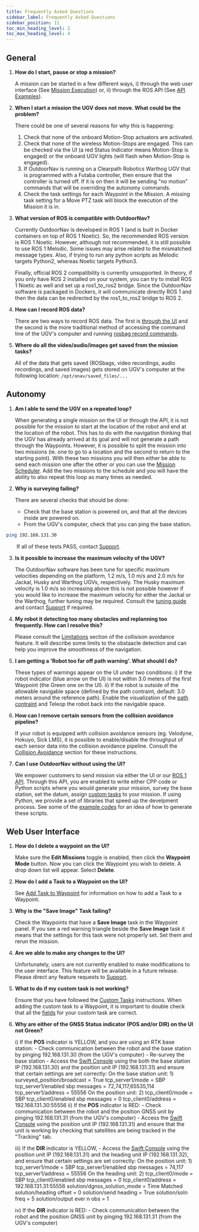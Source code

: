 ---
title: Frequently Asked Questions
sidebar_label: Frequently Asked Questions
sidebar_position: 11
toc_min_heading_level: 2
toc_max_heading_level: 4
---

## General

1.  **How do I start, pause or stop a mission?**

    A mission can be started in a few different ways, i) through the web user interface (See [Mission Execution](./web_user_interface/ui_waypoint_mode.mdx#mission-execution)) or,
    ii) through the ROS API (See [API Examples](./api/api_examples/api_examples.mdx)).

2.  **When I start a mission the UGV does not move. What could be the
    problem?**

    There could be one of several reasons for why this is happening:

    1.  Check that none of the onboard Motion-Stop actuators are
        activated.
    2.  Check that none of the wireless Motion-Stops are engaged. This
        can be checked via the UI (a red Status Indicator means
        Motion-Stop is engaged) or the onboard UGV lights (will flash
        when Motion-Stop is engaged).
    3.  If OutdoorNav is running on a Clearpath Robotics Warthog UGV
        that is programmed with a Futaba controller, then ensure that
        the controller is turned off. If it is on then it will be
        sending "no motion" commands that will be overriding the
        autonomy commands.
    4.  Check the task settings for each Waypoint in the Mission. 
        A missing task setting for a Move PTZ task will block the 
        execution of the Mission it is in.

3.  **What version of ROS is compatible with OutdoorNav?**

    Currently OutdoorNav is developed in ROS 1 (and is built in Docker containers on top of ROS 1 Noetic).
    So, the recommended ROS version is ROS 1 Noetic. However, although not recommended, it is still
    possible to use ROS 1 Melodic. Some issues may arise related to the mismatched message types.
    Also, if trying to run any python scripts as Melodic targets Python2, whereas Noetic targets Python3.

    Finally, official ROS 2 compatibility is currently unsupported. In theory, if you only have ROS 2 installed
    on your system, you can try to install ROS 1 Noetic as well and set up a ros1_to_ros2 bridge. Since the 
    OutdoorNav software is packaged in Dockers, it will communicate directly ROS 1 and then the data can be
    redirected by the ros1_to_ros2 bridge to ROS 2.

4.  **How can I record ROS data?**

    There are two ways to record ROS data. The first is [through the UI](./tools/rosbag_recorder.mdx) and the
    second is the more traditional method of accessing the command line of the UGV's computer and running 
    [rosbag record commands](http://wiki.ros.org/rosbag/Commandline).

5.  **Where do all the video/audio/images get saved from the mission tasks?**

    All of the data that gets saved (ROSbags, video recordings, audio recordings, and saved images) gets stored on
    UGV's computer at the following location: `/opt/onav/saved_files/...`

## Autonomy

1.  **Am I able to send the UGV on a repeated loop?**

    When generating a single mission on the UI or through the API, it is not possible for the
    mission to start at the location of the robot and end at the location of the robot. This has to do with
    the navigation thinking that the UGV has already arrived at its goal and will not generate a path through
    the Waypoints. However, it is possible to split the mission into two missions (ie. one to go to a 
    location and the second to return to the starting point). With these two missions you will then either be
    able to send each mission one after the other or you can use the [Mission Scheduler](./features/mission_scheduler.mdx).
    Add the two missions to the schedule and you will have the ability to also repeat this loop as many times as needed.

2. **Why is surveying failing?**

    There are several checks that should be done:

    -   Check that the base station is powered on, and that all the devices inside are powered on.
    -   From the UGV's computer, check that you can ping the base station.

``` bash
ping 192.168.131.30
```

&emsp;&emsp;If all of these tests PASS, contact [Support](./support.mdx).

3.  **Is it possible to increase the maximum velocity of the UGV?**

    The OutdoorNav software has been tune for specific maximum velocities depending on the platform, 
    1.2 m/s, 1.0 m/s and 2.0 m/s for Jackal, Husky and Warthog UGVs, respectively. The Husky maximum velocity
    is 1.0 m/s so increasing above this is not possible however if you would like to increase the maximum
    velocity for either the Jackal or the Warthog, further tuning may be required. Consult the 
    [tuning guide](./customized_tuning/tuning_instructions/differential_drive_dynamics.mdx) and contact
    [Support](./support.mdx) if required.

4.  **My robot it detecting too many obstacles and replanning too frequently. How can I resolve this?**

    Please consult the [Limitations](./features/collision_avoidance.mdx#limitations) section of the collisison
    avoidance feature. It will describe some limits to the obstaacle detection and can help you improve the 
    smoothness of the navigation.

5.  **I am getting a 'Robot too far off path warning'. What should I do?**

    These types of warnings appear on the UI under two conditions:
    i)  If the robot indicator (blue arrow on the UI) is not within 3.0 meters of the first Waypoint (the Green one on the UI).
    ii) If the robot is outside of the allowable navigable space (defined by the path contraint, default: 3.0 meters around the reference path). 
    Enable the visualization of the [path contraint](./web_user_interface/ui_waypoint_mode.mdx#constrained_path) and Teleop the robot back into the
    navigable space.

6.  **How can I remove certain sensors from the collision avoidance pipeline?**

    If your robot is equipped with collision avoidance sensors (eg. Velodyne, Hokuyo, Sick LMS), it is
    possible to enable/disable the throughput of each sensor data into the collision avoidance pipeline.
    Consult the [Collision Avoidance](./features/collision_avoidance.mdx) section for these instructions.

7.  **Can I use OutdoorNav without using the UI?**

    We empower customers to send mission via either the UI or our [ROS 1 API](./api/api_overview.mdx). Through this
    API, you are enabled to write either CPP code or Python scripts where you would generate your mission, survey the base station,
    set the datum, assign [custom tasks](./features/custom_tasks.mdx) to your mission. If using Python, we provide a set of libraries that
    speed up the develpment process. See some of the [example codes](./api/api_examples/api_examples.mdx) for an idea of how to generate these scripts.

## Web User Interface

1.  **How do I delete a waypoint on the UI?**

    Make sure the **Edit Missions** toggle is enabled, then click the
    **Waypoint Mode** button. Now you can click the Waypoint you wish to
    delete. A drop down list will appear. Select **Delete**.

2.  **How do I add a Task to a Waypoint on the UI?**

    See [Add Task to Waypoint](./web_user_interface/ui_waypoint_mode.mdx#add-task) for information on how
    to add a Task to a Waypoint.

3.  **Why is the "Save Image" Task failing?**

    Check the Waypoints that have a **Save Image** task in the Waypoint panel. 
    If you see a red warning triangle beside the **Save Image** task it means 
    that the settings for this task were not properly set. Set them and rerun 
    the mission.

4.  **Are we able to make any changes to the UI?**

    Unfortunately, users are not currently enabled to make modifications to the user interface.
    This feature will be available in a future release. Please direct any feature requests to [Support](./support.mdx).

5. **What to do if my custom task is not working?**

    Ensure that you have followed the [Custom Tasks](./features/custom_tasks.mdx) instructions. When adding the
    custom task to a Waypoint, it is important to double check that all the [fields](./web_user_interface/ui_waypoint_mode.mdx#add-task) 
    for your custom task are correct.

6.  **Why are either of the GNSS Status indicator (POS and/or DIR) on the UI not Green?**

    i)  If the **POS** indicator is YELLOW, and you are using an RTK base station:
        -   Check communication between the robot and the base station by pinging 192.168.131.30 (from the UGV's computer)
        -   Re-survey the base station
        -   Access the [Swift Console](https://support.swiftnav.com/support/solutions/articles/44001391679-swift-console) using
            the both the base station IP (192.168.131.30) and the position unit IP (192.168.131.31) and ensure that certain
            settings are set correctly:
                On the base station unit:
                1)  surveyed_position/broadcast = True
                    tcp_server1/mode = SBP
                    tcp_server1/enabled sbp messages = 72,74,117,65535,114
                    tcp_server1/address = 55556
                On the position unit:
                2)  tcp_client0/mode = SBP
                    tcp_client0/enabled sbp messages = 0
                    tcp_client0/address = 192.168.131.30:55556
    ii) If the **POS** indicator is RED:
        -   Check communication between the robot and the position GNSS unit by pinging 192.168.131.31 (from the UGV's computer)
        -   Access the [Swift Console](https://support.swiftnav.com/support/solutions/articles/44001391679-swift-console) using
            the position unit IP (192.168.131.31) and ensure that the unit is working by checking that satellites are being
            tracked in the "Tracking" tab.

    iii) If the **DIR** indicator is YELLOW,
        -   Access the [Swift Console](https://support.swiftnav.com/support/solutions/articles/44001391679-swift-console) using
            the position unit IP (192.168.131.31) and the heading unit IP (192.168.131.32), and ensure that certain
            settings are set correctly:
                On the position unit:
                1)  tcp_server1/mode = SBP
                    tcp_server1/enabled sbp messages = 74,117
                    tcp_server1/address = 55556
                On the heading unit:
                2)  tcp_client0/mode = SBP
                    tcp_client0/enabled sbp messages = 0
                    tcp_client0/address = 192.168.131.31:55556
                    solution/dgnss_solution_mode = Time Matched
                    solution/heading offset = 0
                    solution/send heading = True
                    solution/soln freq = 5
                    solution/output ever n obs = 1

    iv) If the **DIR** indicator is RED:
        -   Check communication between the robot and the position GNSS unit by pinging 192.168.131.31 (from the UGV's computer)

